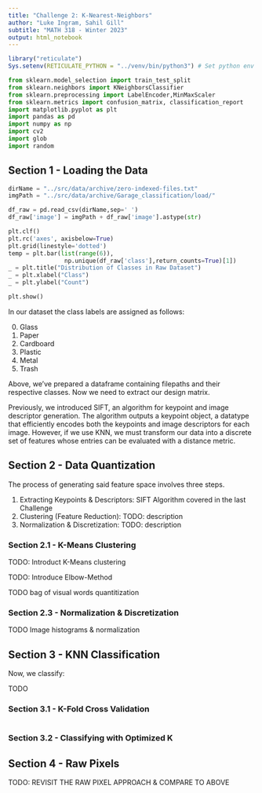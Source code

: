 ```yaml
---
title: "Challenge 2: K-Nearest-Neighbors"
author: "Luke Ingram, Sahil Gill" 
subtitle: "MATH 318 - Winter 2023"
output: html_notebook
---
```


```r
library("reticulate")
Sys.setenv(RETICULATE_PYTHON = "../venv/bin/python3") # Set python env
```

```python
from sklearn.model_selection import train_test_split
from sklearn.neighbors import KNeighborsClassifier
from sklearn.preprocessing import LabelEncoder,MinMaxScaler
from sklearn.metrics import confusion_matrix, classification_report
import matplotlib.pyplot as plt 
import pandas as pd
import numpy as np 
import cv2
import glob
import random
```

## Section 1 - Loading the Data

```python
dirName = "../src/data/archive/zero-indexed-files.txt"
imgPath = "../src/data/archive/Garage_classification/load/"

df_raw = pd.read_csv(dirName,sep=' ')
df_raw['image'] = imgPath + df_raw['image'].astype(str)

plt.clf()
plt.rc('axes', axisbelow=True)
plt.grid(linestyle='dotted')
temp = plt.bar(list(range(6)),
                np.unique(df_raw['class'],return_counts=True)[1])
_ = plt.title("Distribution of Classes in Raw Dataset")
_ = plt.xlabel("Class")
_ = plt.ylabel("Count")

plt.show()
```

In our dataset the class labels are assigned as follows:

0.  Glass
1.  Paper
2.  Cardboard
3.  Plastic
4.  Metal
5.  Trash

Above, we've prepared a dataframe containing filepaths and their respective classes. Now we need to extract our design matrix.

Previously, we introduced SIFT, an algorithm for keypoint and image descriptor generation. The algorithm outputs a keypoint object, a datatype that efficiently encodes both the keypoints and image descriptors for each image. However, if we use KNN, we must transform our data into a discrete set of features whose entries can be evaluated with a distance metric.

## Section 2 - Data Quantization

The process of generating said feature space involves three steps.

1.  Extracting Keypoints & Descriptors: SIFT Algorithm covered in the last Challenge
2.  Clustering (Feature Reduction): TODO: description
3.  Normalization & Discretization: TODO: description

### Section 2.1 - K-Means Clustering

TODO: Introduct K-Means clustering

TODO: Introduce Elbow-Method

TODO bag of visual words quantitization

### Section 2.3 - Normalization & Discretization

TODO Image histograms & normalization

## Section 3 - KNN Classification

Now, we classify:

TODO

### Section 3.1 - K-Fold Cross Validation

```python

```

### Section 3.2 - Classifying with Optimized K

## Section 4 - Raw Pixels

TODO: REVISIT THE RAW PIXEL APPROACH & COMPARE TO ABOVE
